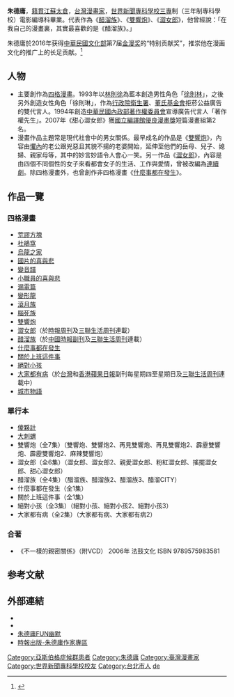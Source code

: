 {{expand|time=2015-03-18T20:42:51+00:00}}
{{blpsources|time=2021-06-01}}
{{noteTA
|1 = zh-cn:阿斯伯格综合征; zh-hk:亞氏保加症; zh-tw:亞斯伯格症候群;
}}
{{infobox person
| 姓名 = 朱德庸
| 圖片 = 
| 英文名 = Zhu Deyong
| 綽號 = 
| 出生日期 = {{birth date and age|1960|4|16}}
| 出生地點 = {{TWN}}
| 逝世日期 = 
| 逝世地點 = 
| 國籍 = {{ROC}}
| 籍貫 = [[江蘇|江蘇]][[太倉|太倉]]
| 語言 = [[國語|國語]]
| 教育程度 = [[世新大學|世界新聞專科學校]]三專制電影編導科
| 職業 = [[漫畫家|漫畫家]]
| 父母 =
| 活躍年代 = 
| 代表作品 = 《[[醋溜族|醋溜族]]》、《[[雙響炮|雙響炮]]》、《[[澀女郎|澀女郎]]》
| 簽名 =
}}
{{漫畫}}

'''朱德庸'''{{BD|1960年|4月16日|catIdx=Z}}，[[籍貫|籍貫]][[江蘇|江蘇]][[太倉|太倉]]，[[台灣|台灣]][[漫畫家|漫畫家]]，[[世新大學|世界新聞專科學校]][[三專|三專]]制（三年制專科學校）電影編導科畢業。代表作為《[[醋溜族|醋溜族]]》、《[[雙響炮|雙響炮]]》、《[[澀女郎|澀女郎]]》，他曾經說：「在我自己的漫畫裏，其實最喜歡的是《醋溜族》。」

朱德庸於2016年获得[[中華民國文化部|中華民國文化部]]第7届[[金漫奖|金漫奖]]的“特别贡献奖”，推崇他在漫画文化的推广上的长足贡献。<ref>{{Cite news|url = http://www.epochtimes.com/gb/16/6/14/n7997314.htm|title = 金漫奖入围揭晓 朱德庸获特别贡献奖|last = |first = |date = 2016-06-15|work = |accessdate = |publisher = 大纪元|archive-date = 2019-06-08|archive-url = https://web.archive.org/web/20190608180424/http://www.epochtimes.com/gb/16/6/14/n7997314.htm|dead-url = no}}</ref>

== 人物 ==
* 主要創作為[[四格漫畫|四格漫畫]]。1993年以[[林則徐|林則徐]]為藍本創造男性角色「[[徐則林|徐則林]]」，之後另外創造女性角色「徐則琳」，作為[[行政院衛生署|行政院衛生署]]、[[董氏基金會|董氏基金會]]拒菸公益廣告的雙代言人。1994年創造[[中華民國內政部|中華民國內政部]][[內政部著作權委員會|著作權委員會]]宣導廣告代言人「著作權先生」。2007年《甜心澀女郎》獲[[國立編譯館優良漫畫獎|國立編譯館優良漫畫獎]]短篇漫畫組第2名。
* 漫畫作品主題常是現代社會中的男女關係。最早成名的作品是《[[雙響炮|雙響炮]]》，內容由[[懼內|懼內]]的老公跟兇惡且其貌不揚的老婆開始，延伸至他們的岳母、兒子、媳婦、親家母等，其中的妙言妙語令人會心一笑。另一作品《[[澀女郎|澀女郎]]》，內容是由四個不同個性的女子來看都會女子的生活、工作與愛情，曾被改編為[[連續劇|連續劇]]。除四格漫畫外，也曾創作非四格漫畫《[[什麼事都在發生|什麼事都在發生]]》。

== 作品一覽 ==
=== 四格漫畫 ===
* [[荒謬方塊|荒謬方塊]]
* [[杜鵑窩|杜鵑窩]]
* [[烏龍之家|烏龍之家]]
* [[國片的喜與悲|國片的喜與悲]]
* [[變音譜|變音譜]]
* [[小職員的喜與悲|小職員的喜與悲]]
* [[漏電篇|漏電篇]]
* [[變形龍|變形龍]]
* [[滾月族|滾月族]]
* [[腦死族|腦死族]]
* [[雙響炮|雙響炮]]
* [[澀女郎|澀女郎]]（於[[時報周刊|時報周刊]]及[[三聯生活周刊|三聯生活周刊]]連載）
* [[醋溜族|醋溜族]]（於[[中國時報|中國時報]][[副刊|副刊]]及[[三聯生活周刊|三聯生活周刊]]連載）
* [[什麼事都在發生|什麼事都在發生]]
* [[關於上班這件事|關於上班這件事]]
* [[絕對小孩|絕對小孩]]
* [[大家都有病|大家都有病]]（於[[台灣|台灣]]和[[香港|香港]][[蘋果日報_(香港)|蘋果日報]]副刊每星期四至星期日及[[三聯生活周刊|三聯生活周刊]]連載中）
* [[城市物語|城市物語]]

=== 單行本 ===
* [[傻夥計|傻夥計]]
* [[大刺蝟|大刺蝟]]
* 雙響炮（全7集）（雙響炮、雙響炮2、再見雙響炮、再見雙響炮2、霹靂雙響炮、霹靂雙響炮2、麻辣雙響炮）
* 澀女郎（全6集）（澀女郎、澀女郎2、親愛澀女郎、粉紅澀女郎、搖擺澀女郎、甜心澀女郎）
* 醋溜族（全4集）（醋溜族、醋溜族2、醋溜族3、醋溜CITY）
* 什麼事都在發生（全1集）
* 關於上班這件事（全1集）
* 絕對小孩（全3集）（絕對小孩、絕對小孩2、絕對小孩3）
* 大家都有病（全2集）（大家都有病、大家都有病2）

=== 合著 ===
*《不一樣的親密關係》（附VCD） 2006年 法鼓文化 ISBN 9789575983581

== 参考文献 ==
{{Reflist}}

== 外部連結 ==
* {{Facebook|zhudeyong}}
* {{Sinaweibo|1299532580}}
* [http://www.readingtimes.com.tw/TimesHtml/authors/chu/ 朱德庸FUN幽默] {{Wayback|url=http://www.readingtimes.com.tw/TimesHtml/authors/chu/ |date=20200930162856 }}
* [http://www.readingtimes.com.tw/ReadingTimes/site/601/default.aspx 時報出版-朱德庸作家專區] {{Wayback|url=http://www.readingtimes.com.tw/ReadingTimes/site/601/default.aspx |date=20210824004000 }}

{{normdaten}}
{{DEFAULTSORT:zhu}}
[[Category:亞斯伯格症候群患者|Category:亞斯伯格症候群患者]]
[[Category:朱德庸|Category:朱德庸]]
[[Category:臺灣漫畫家|Category:臺灣漫畫家]]
[[Category:世界新聞專科學校校友|Category:世界新聞專科學校校友]]
[[Category:台北市人|Category:台北市人]]
[[Category:朱姓|de]]